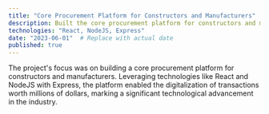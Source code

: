 ```yaml
---
title: "Core Procurement Platform for Constructors and Manufacturers"
description: Built the core procurement platform for constructors and manufacturers using React and NodeJS with Express, facilitating the digitalization of multi-million dollar transactions.
technologies: "React, NodeJS, Express"
date: "2023-06-01"  # Replace with actual date
published: true
---
```


The project's focus was on building a core procurement platform for constructors and manufacturers. Leveraging technologies like React and NodeJS with Express, the platform enabled the digitalization of transactions worth millions of dollars, marking a significant technological advancement in the industry.

